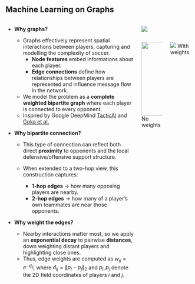 ## Machine Learning on Graphs


::: columns

:::{.column .left-col}

- **Why graphs?**
    - Graphs effectively represent spatial interactions between players, capturing and modelling the complexity of soccer. 
        - **Node features** embed informations about each player.  
        - **Edge connections** define how relationships between players are represented and influence message flow in the network. 
    
    - We model the problem as a **complete weighted bipartite graph** where each player is connected to every opponent. 
    - Inspired by Google DeepMind [TacticAI](https://rdcu.be/eult8) and [Goka et al.](https://www.mdpi.com/1424-8220/23/9/4506)


- **Why bipartite connection?** 

    - This type of connection can reflect both direct **proximity** to opponents and the local defensive/offensive support structure.

    - When extended to a two-hop view, this construction captures:
        - **1-hop edges** → how many opposing players are nearby.
        - **2-hop edges** → how many of a player's own teammates are near those opponents.

- **Why weight the edges?**
    - Nearby interactions matter most, so we apply an **exponential decay** to pairwise **distances**, down weighting distant players and highlighting close ones.
    - Thus, edge weights are computed as $\displaystyle w_{ij} = e^{-d_{ij}}$, where $\displaystyle d_{ij} = \lVert {p}_i - {p}_j\rVert_2$ and ${p}_i, {p}_j$ denote the 2D field coordinates of players $i$ and $j$.
:::

::: column

![](resources/conversion/pitch_graph.png){fig-alt="Complete bipartite graph"}

::: {.columns style="display: flex;"}
::: {.column width="45%"}
![](resources/conversion/no_weighted_graph.png){fig-alt="Complete bipartite graph" height=200px}
<span id="my-caption">No weights</span>

:::
::: {.column width="45%"}
![](resources/conversion/weighted_graph.png){fig-alt="Complete weighted bipartite graph"}
<span id="my-caption">With weights</span>
:::
:::

:::


:::